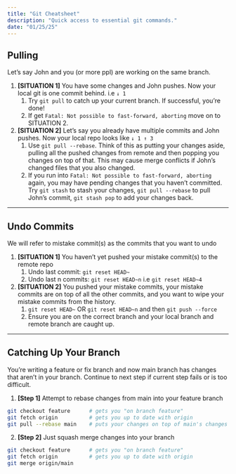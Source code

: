 ```yaml
---
title: "Git Cheatsheet"
description: "Quick access to essential git commands."
date: "01/25/25"
---
```


## Pulling

Let’s say John and you (or more ppl) are working on the same branch.

1. **[SITUATION 1]** You have some changes and John pushes. Now your local git is one commit behind. i.e `↓ 1`
   1. Try `git pull` to catch up your current branch. If successful, you’re done!
   2. If get `Fatal: Not possible to fast-forward, aborting` move on to SITUATION 2.
2. **[SITUATION 2]** Let’s say you already have multiple commits and John pushes. Now your local repo looks like `↓ 1 ↑ 3`
   1. Use `git pull --rebase`. Think of this as putting your changes aside, pulling all the pushed changes from remote and then popping you changes on top of that. This may cause merge conflicts if John’s changed files that you also changed.
   2. If you run into `Fatal: Not possible to fast-forward, aborting` again, you may have pending changes that you haven’t committed. Try `git stash` to stash your changes, `git pull --rebase` to pull John’s commit, `git stash pop` to add your changes back.

---

## Undo Commits

We will refer to mistake commit(s) as the commits that you want to undo

1. **[SITUATION 1]** You haven’t yet pushed your mistake commit(s) to the remote repo
   1. Undo last commit: `git reset HEAD~`
   2. Undo last n commits: `git reset HEAD~n` i.e `git reset HEAD~4`
2. **[SITUATION 2]** You pushed your mistake commits, your mistake commits are on top of all the other commits, and you want to wipe your mistake commits from the history.
   1. `git reset HEAD~` OR `git reset HEAD~n` and then `git push --force`
   2. Ensure you are on the correct branch and your local branch and remote branch are caught up.

---

## Catching Up Your Branch

You’re writing a feature or fix branch and now main branch has changes that aren’t in your branch. Continue to next step if current step fails or is too difficult.

1. **[Step 1]** Attempt to rebase changes from main into your feature branch

```bash
git checkout feature      # gets you "on branch feature"
git fetch origin          # gets you up to date with origin
git pull --rebase main    # puts your changes on top of main's changes
```

2. **[Step 2]** Just squash merge changes into your branch

```bash
git checkout feature      # gets you "on branch feature"
git fetch origin          # gets you up to date with origin
git merge origin/main
```
